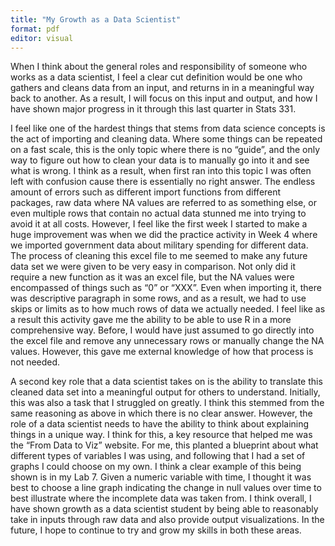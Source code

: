 ```yaml
---
title: "My Growth as a Data Scientist"
format: pdf
editor: visual
---
```


When I think about the general roles and responsibility of someone who works as a data scientist, I feel a clear cut definition would be one who gathers and cleans data from an input, and returns in in a meaningful way back to another. As a result, I will focus on this input and output, and how I have shown major progress in it through this last quarter in Stats 331.

I feel like one of the hardest things that stems from data science concepts is the act of importing and cleaning data. Where some things can be repeated on a fast scale, this is the only topic where there is no "guide", and the only way to figure out how to clean your data is to manually go into it and see what is wrong. I think as a result, when first ran into this topic I was often left with confusion cause there is essentially no right answer. The endless amount of errors such as different import functions from different packages, raw data where NA values are referred to as something else, or even multiple rows that contain no actual data stunned me into trying to avoid it at all costs. However, I feel like the first week I started to make a huge improvement was when we did the practice activity in Week 4 where we imported government data about military spending for different data. The process of cleaning this excel file to me seemed to make any future data set we were given to be very easy in comparison. Not only did it require a new function as it was an excel file, but the NA values were encompassed of things such as "0" or "XXX". Even when importing it, there was descriptive paragraph in some rows, and as a result, we had to use skips or limits as to how much rows of data we actually needed. I feel like as a result this activity gave me the ability to be able to use R in a more comprehensive way. Before, I would have just assumed to go directly into the excel file and remove any unnecessary rows or manually change the NA values. However, this gave me external knowledge of how that process is not needed.

A second key role that a data scientist takes on is the ability to translate this cleaned data set into a meaningful output for others to understand. Initially, this was also a task that I struggled on greatly. I think this stemmed from the same reasoning as above in which there is no clear answer. However, the role of a data scientist needs to have the ability to think about explaining things in a unique way. I think for this, a key resource that helped me was the "From Data to Viz" website. For me, this planted a blueprint about what different types of variables I was using, and following that I had a set of graphs I could choose on my own. I think a clear example of this being shown is in my Lab 7. Given a numeric variable with time, I thought it was best to choose a line graph indicating the change in null values over time to best illustrate where the incomplete data was taken from. I think overall, I have shown growth as a data scientist student by being able to reasonably take in inputs through raw data and also provide output visualizations. In the future, I hope to continue to try and grow my skills in both these areas.
